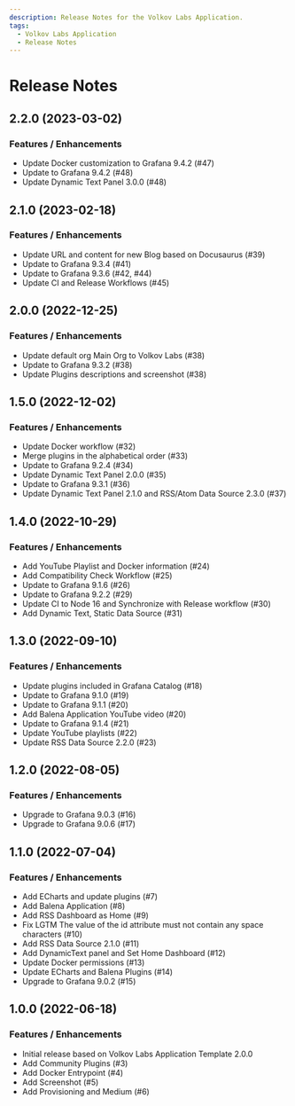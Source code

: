 ```yaml
---
description: Release Notes for the Volkov Labs Application.
tags:
  - Volkov Labs Application
  - Release Notes
---
```


# Release Notes

## 2.2.0 (2023-03-02)

### Features / Enhancements

- Update Docker customization to Grafana 9.4.2 (#47)
- Update to Grafana 9.4.2 (#48)
- Update Dynamic Text Panel 3.0.0 (#48)

## 2.1.0 (2023-02-18)

### Features / Enhancements

- Update URL and content for new Blog based on Docusaurus (#39)
- Update to Grafana 9.3.4 (#41)
- Update to Grafana 9.3.6 (#42, #44)
- Update CI and Release Workflows (#45)

## 2.0.0 (2022-12-25)

### Features / Enhancements

- Update default org Main Org to Volkov Labs (#38)
- Update to Grafana 9.3.2 (#38)
- Update Plugins descriptions and screenshot (#38)

## 1.5.0 (2022-12-02)

### Features / Enhancements

- Update Docker workflow (#32)
- Merge plugins in the alphabetical order (#33)
- Update to Grafana 9.2.4 (#34)
- Update Dynamic Text Panel 2.0.0 (#35)
- Update to Grafana 9.3.1 (#36)
- Update Dynamic Text Panel 2.1.0 and RSS/Atom Data Source 2.3.0 (#37)

## 1.4.0 (2022-10-29)

### Features / Enhancements

- Add YouTube Playlist and Docker information (#24)
- Add Compatibility Check Workflow (#25)
- Update to Grafana 9.1.6 (#26)
- Update to Grafana 9.2.2 (#29)
- Update CI to Node 16 and Synchronize with Release workflow (#30)
- Add Dynamic Text, Static Data Source (#31)

## 1.3.0 (2022-09-10)

### Features / Enhancements

- Update plugins included in Grafana Catalog (#18)
- Update to Grafana 9.1.0 (#19)
- Update to Grafana 9.1.1 (#20)
- Add Balena Application YouTube video (#20)
- Update to Grafana 9.1.4 (#21)
- Update YouTube playlists (#22)
- Update RSS Data Source 2.2.0 (#23)

## 1.2.0 (2022-08-05)

### Features / Enhancements

- Upgrade to Grafana 9.0.3 (#16)
- Upgrade to Grafana 9.0.6 (#17)

## 1.1.0 (2022-07-04)

### Features / Enhancements

- Add ECharts and update plugins (#7)
- Add Balena Application (#8)
- Add RSS Dashboard as Home (#9)
- Fix LGTM The value of the id attribute must not contain any space characters (#10)
- Add RSS Data Source 2.1.0 (#11)
- Add DynamicText panel and Set Home Dashboard (#12)
- Update Docker permissions (#13)
- Update ECharts and Balena Plugins (#14)
- Upgrade to Grafana 9.0.2 (#15)

## 1.0.0 (2022-06-18)

### Features / Enhancements

- Initial release based on Volkov Labs Application Template 2.0.0
- Add Community Plugins (#3)
- Add Docker Entrypoint (#4)
- Add Screenshot (#5)
- Add Provisioning and Medium (#6)
